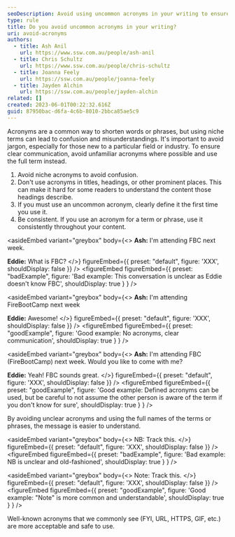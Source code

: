 ```yaml
---
seoDescription: Avoid using uncommon acronyms in your writing to ensure clear communication and prevent confusion. Instead, opt for the full term or phrase to maintain clarity and understanding.
type: rule
title: Do you avoid uncommon acronyms in your writing?
uri: avoid-acronyms
authors:
  - title: Ash Anil
    url: https://www.ssw.com.au/people/ash-anil
  - title: Chris Schultz
    url: https://www.ssw.com.au/people/chris-schultz
  - title: Joanna Feely
    url: https://ssw.com.au/people/joanna-feely
  - title: Jayden Alchin
    url: https://ssw.com.au/people/jayden-alchin
related: []
created: 2023-06-01T00:22:32.616Z
guid: 87950bac-d6fa-4c6b-8010-2bbca85ae5c9
---
```


Acronyms are a common way to shorten words or phrases, but using niche terms can lead to confusion and misunderstandings. It's important to avoid jargon, especially for those new to a particular field or industry. To ensure clear communication, avoid unfamiliar acronyms where possible and use the full term instead.
1. Avoid niche acronyms to avoid confusion.
2. Don't use acronyms in titles, headings, or other prominent places. This can make it hard for some readers to understand the content those headings describe.
3. If you must use an uncommon acronym, clearly define it the first time you use it.
4. Be consistent. If you use an acronym for a term or phrase, use it consistently throughout your content.

<asideEmbed
  variant="greybox"
  body={<>
    **Ash:** I'm attending FBC next week.

**Eddie:** What is FBC?
  </>}
  figureEmbed={{
    preset: "default",
    figure: 'XXX',
    shouldDisplay: false
  }}
/>
<figureEmbed figureEmbed={{
  preset: "badExample",
  figure: 'Bad example: This conversation is unclear as Eddie doesn\'t know FBC',
  shouldDisplay: true
} } />


<asideEmbed
  variant="greybox"
  body={<>
    **Ash:** I'm attending FireBootCamp next week

**Eddie:** Awesome!
  </>}
  figureEmbed={{
    preset: "default",
    figure: 'XXX',
    shouldDisplay: false
  }}
/>
<figureEmbed figureEmbed={{
  preset: "goodExample",
  figure: 'Good example: No acronyms, clear communication',
  shouldDisplay: true
} } />


<asideEmbed
  variant="greybox"
  body={<>
    **Ash:** I'm attending FBC (FireBootCamp) next week. Would you like to come with me?

**Eddie:** Yeah! FBC sounds great.
  </>}
  figureEmbed={{
    preset: "default",
    figure: 'XXX',
    shouldDisplay: false
  }}
/>
<figureEmbed figureEmbed={{
  preset: "goodExample",
  figure: 'Good example: Defined acronyms can be used, but be careful to not assume the other person is aware of the term if you don\'t know for sure',
  shouldDisplay: true
} } />


By avoiding unclear acronyms and using the full names of the terms or phrases, the message is easier to understand.

<asideEmbed
  variant="greybox"
  body={<>
    NB: Track this.
  </>}
  figureEmbed={{
    preset: "default",
    figure: 'XXX',
    shouldDisplay: false
  }}
/>
<figureEmbed figureEmbed={{
  preset: "badExample",
  figure: 'Bad example: NB is unclear and old-fashioned',
  shouldDisplay: true
} } />


<asideEmbed
  variant="greybox"
  body={<>
    Note: Track this.
  </>}
  figureEmbed={{
    preset: "default",
    figure: 'XXX',
    shouldDisplay: false
  }}
/>
<figureEmbed figureEmbed={{
  preset: "goodExample",
  figure: 'Good example: "Note" is more common and understandable',
  shouldDisplay: true
} } />


Well-known acronyms that we commonly see (FYI, URL, HTTPS, GIF, etc.) are more acceptable and safe to use.